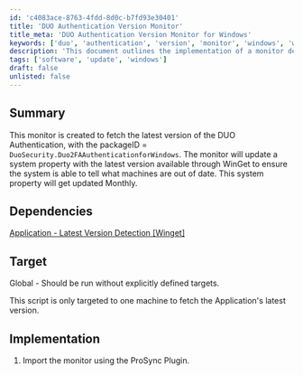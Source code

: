 ```yaml
---
id: 'c4083ace-8763-4fdd-8d0c-b7fd93e30401'
title: 'DUO Authentication Version Monitor'
title_meta: 'DUO Authentication Version Monitor for Windows'
keywords: ['duo', 'authentication', 'version', 'monitor', 'windows', 'winget']
description: 'This document outlines the implementation of a monitor designed to fetch the latest version of DUO Authentication for Windows. It updates a system property with the latest version available through WinGet, allowing systems to identify outdated installations. The monitor is intended for global use and updates monthly.'
tags: ['software', 'update', 'windows']
draft: false
unlisted: false
---
```

## Summary

This monitor is created to fetch the latest version of the DUO Authentication, with the packageID = `DuoSecurity.Duo2FAAuthenticationforWindows`. The monitor will update a system property with the latest version available through WinGet to ensure the system is able to tell what machines are out of date. This system property will get updated Monthly.

## Dependencies

[Application - Latest Version Detection [Winget]](https://proval.itglue.com/DOC-5078775-14466237)

## Target

Global - Should be run without explicitly defined targets.

This script is only targeted to one machine to fetch the Application's latest version.

## Implementation

1. Import the monitor using the ProSync Plugin.












